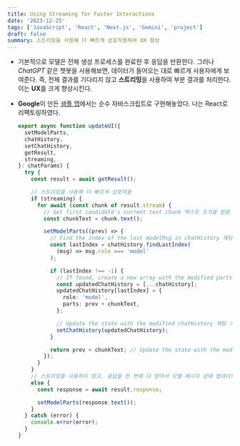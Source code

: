 ```yaml
---
title: Using Streaming for Faster Interactions
date: '2023-12-25'
tags: ['JavaScript', 'React', 'Next.js', 'Gemini', 'project']
draft: false
summary: 스트리밍을 사용해 더 빠르게 상호작용하여 UX 향상
---
```


- 기본적으로 모델은 전체 생성 프로세스를 완료한 후 응답을 반환한다. 그러나 *ChatGPT* 같은 챗봇을 사용해보면, 데이터가 들어오는 대로 빠르게 사용자에게 보여준다. 
즉, 전체 결과를 기다리지 않고 **스트리밍**을 사용하여 부분 결과를 처리한다. 이는 **UX**를 크게 향상시킨다. 

- **Google**이 만든 [샘플 앱](https://github.com/google/generative-ai-js/tree/main/samples/web)에서는 순수 자바스크립트로 구현해놓았다. 나는 React로 리팩토링하였다.

    ```ts:lib/utils.ts
    export async function updateUI({
      setModelParts,
      chatHistory,
      setChatHistory,
      getResult,
      streaming,
    }: chatParams) {
      try {
        const result = await getResult();
    
        // 스트리밍을 사용해 더 빠르게 상호작용
        if (streaming) {
          for await (const chunk of result.stream) {
            // Get first candidate's current text chunk 텍스트 조각을 받음
            const chunkText = chunk.text();

            setModelParts((prev) => {
              // Find the index of the last modelMsg in chatHistory 채팅 기록 중 마지막 모델 메시지의 인덱스를 찾음
              const lastIndex = chatHistory.findLastIndex(
                (msg) => msg.role === 'model'
              );

              if (lastIndex !== -1) {
                // If found, create a new array with the modified parts property 마지막 모델 메시지의 원래 텍스트에 응답으로 받은 텍스트 조각을 추가
                const updatedChatHistory = [...chatHistory];
                updatedChatHistory[lastIndex] = {
                  role: 'model',
                  parts: prev + chunkText,
                };

                // Update the state with the modified chatHistory 채팅 기록 상태 업데이트
                setChatHistory(updatedChatHistory);
              }

              return prev + chunkText; // Update the state with the modified value 모델 메시지 상태 업데이트
            });
          }
        } 
        // 스트리밍을 사용하지 않고, 응답을 한 번에 다 받아서 모델 메시지 상태 업데이트 
        else {
          const response = await result.response;

          setModelParts(response.text());
        }
      } catch (error) {
        console.error(error);
      }
    }
    ```